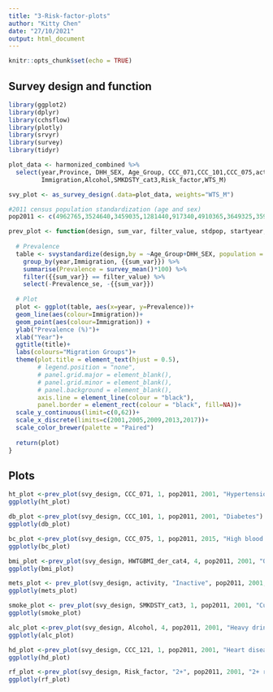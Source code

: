 ```yaml
---
title: "3-Risk-factor-plots"
author: "Kitty Chen"
date: "27/10/2021"
output: html_document
---
```


```r
knitr::opts_chunk$set(echo = TRUE)
```

## Survey design and function
```r
library(ggplot2)
library(dplyr)
library(cchsflow)
library(plotly)
library(srvyr)
library(survey)
library(tidyr)

plot_data <- harmonized_combined %>%
  select(year,Province, DHH_SEX, Age_Group, CCC_071,CCC_101,CCC_075,activity,HWTGBMI_der_cat4,
         Immigration,Alcohol,SMKDSTY_cat3,Risk_factor,WTS_M)

svy_plot <- as_survey_design(.data=plot_data, weights="WTS_M")

#2011 census population standardization (age and sex)
pop2011 <- c(4962765,3524640,3459035,1281440,917340,4910365,3649325,3593270,1393345,1352950)

```

```r
prev_plot <- function(design, sum_var, filter_value, stdpop, startyear, title){
  
  # Prevalence 
  table <- svystandardize(design,by = ~Age_Group+DHH_SEX, population = stdpop)%>%
    group_by(year,Immigration, {{sum_var}}) %>%
    summarise(Prevalence = survey_mean()*100) %>%
    filter({{sum_var}} == filter_value) %>%
    select(-Prevalence_se, -{{sum_var}})
  
  # Plot
  plot <- ggplot(table, aes(x=year, y=Prevalence))+
  geom_line(aes(colour=Immigration))+
  geom_point(aes(colour=Immigration)) +
  ylab("Prevalence (%)")+
  xlab("Year")+
  ggtitle(title)+
  labs(colours="Migration Groups")+
  theme(plot.title = element_text(hjust = 0.5),
        # legend.position = "none",
        # panel.grid.major = element_blank(),
        # panel.grid.minor = element_blank(),
        # panel.background = element_blank(),
        axis.line = element_line(colour = "black"),
        panel.border = element_rect(colour = "black", fill=NA))+
  scale_y_continuous(limit=c(0,62))+
  scale_x_discrete(limits=c(2001,2005,2009,2013,2017))+
  scale_color_brewer(palette = "Paired")
  
  return(plot)
}
```

## Plots 
```r
ht_plot <-prev_plot(svy_design, CCC_071, 1, pop2011, 2001, "Hypertension")
ggplotly(ht_plot)
```

```r
db_plot <-prev_plot(svy_design, CCC_101, 1, pop2011, 2001, "Diabetes")
ggplotly(db_plot)
```

```r
bc_plot <-prev_plot(svy_design, CCC_075, 1, pop2011, 2015, "High blood cholesterol")
ggplotly(bc_plot)
```

```r
bmi_plot <-prev_plot(svy_design, HWTGBMI_der_cat4, 4, pop2011, 2001, "Obesity")
ggplotly(bmi_plot)
```

```r
mets_plot <- prev_plot(svy_design, activity, "Inactive", pop2011, 2001, "Physical inactivity")
ggplotly(mets_plot)
```

```r
smoke_plot <- prev_plot(svy_design, SMKDSTY_cat3, 1, pop2011, 2001, "Current smoker")
ggplotly(smoke_plot)
```

```r
alc_plot <-prev_plot(svy_design, Alcohol, 4, pop2011, 2001, "Heavy drinker")
ggplotly(alc_plot)
```

```r
hd_plot <-prev_plot(svy_design, CCC_121, 1, pop2011, 2001, "Heart disease")
ggplotly(hd_plot)
```

```r
rf_plot <-prev_plot(svy_design, Risk_factor, "2+", pop2011, 2001, "2+ risk factors")
ggplotly(rf_plot)
```
